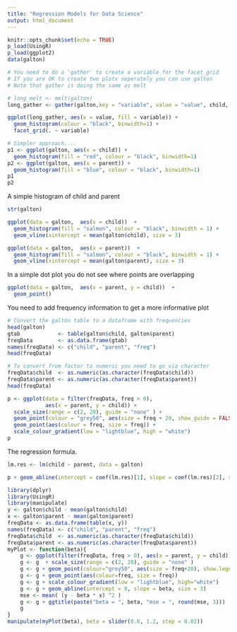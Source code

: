 ```yaml
---
title: "Regression Models for Data Science"
output: html_document
---
```


```r
knitr::opts_chunk$set(echo = TRUE)
p_load(UsingR)
p_load(ggplot2)
data(galton)
```


```r


# You need to do a 'gather' to create a variable for the facet_grid
# If you are OK to create two plots seperately you can use galton
# Note that gather is doing the same as melt 

# long_melt <- melt(galton)
long_gather <- gather(galton,key = "variable", value = "value", child, parent)

ggplot(long_gather, aes(x = value, fill = variable)) + 
  geom_histogram(colour = "black", binwidth=1) +
  facet_grid(. ~ variable)

# Simpler approach.... 
p1 <- ggplot(galton, aes(x = child)) + 
  geom_histogram(fill = "red", colour = "black", binwidth=1) 
p2 <- ggplot(galton, aes(x = parent)) + 
  geom_histogram(fill = "blue", colour = "black", binwidth=1) 
p1
p2
```


A simple histogram of child and parent
 
```r
str(galton) 

ggplot(data = galton,  aes(x = child))  +
  geom_histogram(fill = "salmon", colour = "black", binwidth = 1) +
  geom_vline(xintercept = mean(galton$child), size = 3)

ggplot(data = galton,  aes(x = parent))  +
  geom_histogram(fill = "salmon", colour = "black", binwidth = 1) +
  geom_vline(xintercept = mean(galton$parent), size = 3)
```

In a simple dot plot you do not see where points are overlapping

```r
ggplot(data = galton,  aes(x = parent, y = child))  +
  geom_point() 
```

You need to add frequency information to get a more informative plot 

```r
# Convert the galton table to a dataframe with frequencies
head(galton)
gtab            <- table(galton$child, galton$parent)
freqData        <- as.data.frame(gtab)
names(freqData) <- c("child", "parent", "freq")
head(freqData)

# To convert from factor to numeric you need to go via character
freqData$child  <- as.numeric(as.character(freqData$child))
freqData$parent <- as.numeric(as.character(freqData$parent))
head(freqData)

p <- ggplot(data = filter(freqData, freq > 0), 
            aes(x = parent, y = child)) +
  scale_size(range = c(2, 20), guide = "none" ) + 
  geom_point(colour = "grey50", aes(size = freq + 20, show_guide = FALSE)) + 
  geom_point(aes(colour = freq, size = freq)) +
  scale_colour_gradient(low = "lightblue", high = "white")                    
p
```

The regression formula.

```r


lm.res <- lm(child ~ parent, data = galton)

p + geom_abline(intercept = coef(lm.res)[1], slope = coef(lm.res)[2], size = 2, colour = grey(.5))  
```



```r
library(dplyr)
library(UsingR)
library(manipulate)
y <- galton$child - mean(galton$child)
x <- galton$parent - mean(galton$parent)
freqData <- as.data.frame(table(x, y))
names(freqData) <- c("child", "parent", "freq")
freqData$child  <- as.numeric(as.character(freqData$child))
freqData$parent <- as.numeric(as.character(freqData$parent))
myPlot <- function(beta){
    g <- ggplot(filter(freqData, freq > 0), aes(x = parent, y = child))
    g <- g  + scale_size(range = c(2, 20), guide = "none" )
    g <- g + geom_point(colour="grey50", aes(size = freq+20), show.legend = FALSE)
    g <- g + geom_point(aes(colour=freq, size = freq))
    g <- g + scale_colour_gradient(low = "lightblue", high="white")
    g <- g + geom_abline(intercept = 0, slope = beta, size = 3)
    mse <- mean( (y - beta * x) ^2 )
    g <- g + ggtitle(paste("beta = ", beta, "mse = ", round(mse, 3)))
    g
}
manipulate(myPlot(beta), beta = slider(0.6, 1.2, step = 0.02))
```

